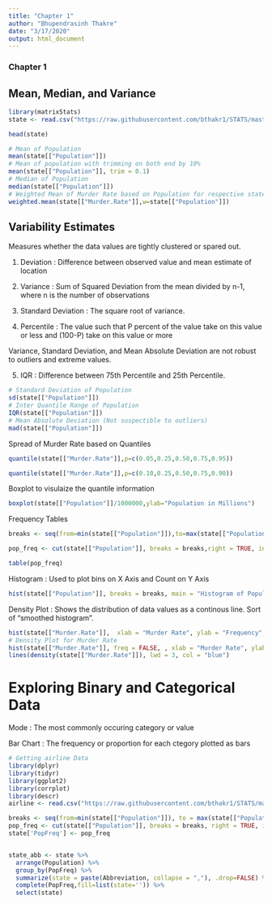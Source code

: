 ```yaml
---
title: "Chapter 1"
author: "Bhupendrasinh Thakre"
date: "3/17/2020"
output: html_document
---
```


### Chapter 1
## Mean, Median, and Variance

```r
library(matrixStats)
state <- read.csv("https://raw.githubusercontent.com/bthakr1/STATS/master/state.csv")

head(state)

# Mean of Population
mean(state[["Population"]])
# Mean of population with trimming on both end by 10%
mean(state[["Population"]], trim = 0.1)
# Median of Population
median(state[["Population"]])
# Weighted Mean of Murder Rate based on Population for respective state
weighted.mean(state[["Murder.Rate"]],w=state[["Population"]])
```

## Variability Estimates

Measures whether the data values are tightly clustered or spared out.

1. Deviation : Difference between observed value and mean estimate of location

2. Variance : Sum of Squared Deviation from the mean divided by n-1, where n is the number of observations

3. Standard Deviation : The square root of variance.

4. Percentile : The value such that P percent of the value take on this value or less and (100-P) 
take on this value or more

Variance, Standard Deviation, and Mean Absolute Deviation are not robust to outliers and extreme values.

5. IQR : Difference between 75th Percentile and 25th Percentile.


```r
# Standard Deviation of Population
sd(state[["Population"]])
# Inter Quantile Range of Population
IQR(state[["Population"]])
# Mean Absolute Deviation (Not suspectible to outliers)
mad(state[["Population"]])


```

Spread of Murder Rate based on Quantiles

```r
quantile(state[["Murder.Rate"]],p=c(0.05,0.25,0.50,0.75,0.95))

quantile(state[["Murder.Rate"]],p=c(0.10,0.25,0.50,0.75,0.90))
```

Boxplot to visulaize the quantile information

```r
boxplot(state[["Population"]]/1000000,ylab="Population in Millions")
```

Frequency Tables

```r

breaks <- seq(from=min(state[["Population"]]),to=max(state[["Population"]]), length=11)

pop_freq <- cut(state[["Population"]], breaks = breaks,right = TRUE, include.lowest = TRUE)

table(pop_freq)

```


Histogram : Used to plot bins on X Axis and Count on Y Axis

```r

hist(state[["Population"]], breaks = breaks, main = "Histogram of Population", xlab = "Population Bins")

```


Density Plot : Shows the distribution of data values as a continous line.  Sort of "smoothed histogram". 

```r
hist(state[["Murder.Rate"]],  xlab = "Murder Rate", ylab = "Frequency", main="Histogram for Murder Rate")
# Density Plot for Murder Rate
hist(state[["Murder.Rate"]], freq = FALSE, , xlab = "Murder Rate", ylab = "Density", main="Density Plot for Murder Rate")
lines(density(state[["Murder.Rate"]]), lwd = 3, col = "blue")

```



# Exploring Binary and Categorical Data

Mode : The most commonly occuring category or value

Bar Chart : The frequency or proportion for each ctegory plotted as bars

``` r
# Getting airline Data
library(dplyr)
library(tidyr)
library(ggplot2)
library(corrplot)
library(descr)
airline <- read.csv("https://raw.githubusercontent.com/bthakr1/STATS/master/airline_stats.csv")

breaks <- seq(from=min(state[["Population"]]), to = max(state[["Population"]]), length = 11)
pop_freq <- cut(state[["Population"]], breaks = breaks, right = TRUE, include.lowest = TRUE)
state['PopFreq'] <- pop_freq


state_abb <- state %>% 
  arrange(Population) %>% 
  group_by(PopFreq) %>%
  summarize(state = paste(Abbreviation, collapse = ","), .drop=FALSE) %>%
  complete(PopFreq,fill=list(state='')) %>%
  select(state)

```











